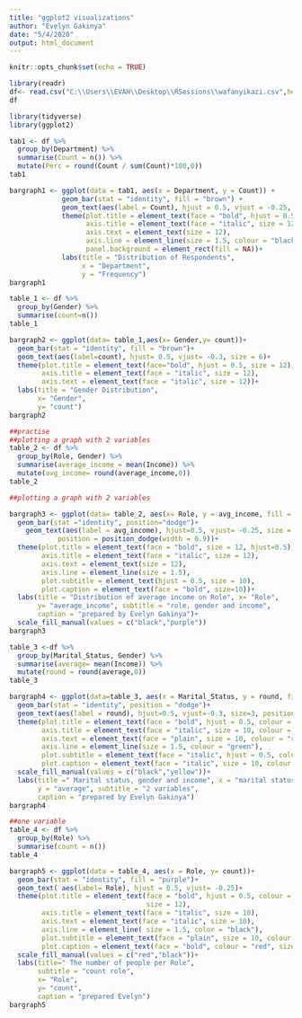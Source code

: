 ```yaml
---
title: "ggplot2 visualizations"
author: "Evelyn Gakinya"
date: "5/4/2020"
output: html_document
---
```


```r
knitr::opts_chunk$set(echo = TRUE)
```

```r
library(readr)
df<- read.csv("C:\\Users\\EVAH\\Desktop\\RSessions\\wafanyikazi.csv",header = TRUE, sep = ",")
df
```

```r
library(tidyverse)
library(ggplot2)
```

```r
tab1 <- df %>% 
  group_by(Department) %>% 
  summarise(Count = n()) %>% 
  mutate(Perc = round(Count / sum(Count)*100,0))
tab1
```

```r
bargraph1 <- ggplot(data = tab1, aes(x = Department, y = Count)) +
             geom_bar(stat = "identity", fill = "brown") +
             geom_text(aes(label = Count), hjust = 0.5, vjust = -0.25, size = 5) +
             theme(plot.title = element_text(face = "bold", hjust = 0.5, size = 14),
                   axis.title = element_text(face = "italic", size = 12),
                   axis.text = element_text(size = 12),
                   axis.line = element_line(size = 1.5, colour = "black"),
                   panel.background = element_rect(fill = NA))+
             labs(title = "Distribution of Respondents",
                  x = "Department",
                  y = "Frequency")
bargraph1
```
```r
table_1 <- df %>% 
  group_by(Gender) %>% 
  summarise(count=n())
table_1
```


```r


bargraph2 <- ggplot(data= table_1,aes(x= Gender,y= count))+
  geom_bar(stat = "identity", fill = "brown")+
  geom_text(aes(label=count), hjust= 0.5, vjust= -0.3, size = 6)+
  theme(plot.title = element_text(face="bold", hjust = 0.5, size = 12),
        axis.title = element_text(face = "italic", size = 12),
        axis.text = element_text(face = "italic", size = 12))+
  labs(title = "Gender Distribution", 
       x= "Gender", 
       y= "count")
bargraph2
```

```r
##practise
##plotting a graph with 2 variables
table_2 <- df %>% 
  group_by(Role, Gender) %>% 
  summarise(average_income = mean(Income)) %>% 
  mutate(avg_income= round(average_income,0))
table_2
```

```r
##plotting a graph with 2 variables

bargraph3 <- ggplot(data= table_2, aes(x= Role, y = avg_income, fill = Gender))+
  geom_bar(stat ="identity", position="dodge")+
    geom_text(aes(label = avg_income), hjust=0.5, vjust= -0.25, size = 3,
            position = position_dodge(width = 0.9))+
  theme(plot.title = element_text(face = "bold", size = 12, hjust=0.5),
        axis.title = element_text(face = "italic", size = 12),
        axis.text = element_text(size = 12),
        axis.line = element_line(size = 1.5),
        plot.subtitle = element_text(hjust = 0.5, size = 10),
        plot.caption = element_text(face = "bold", size=10))+
  labs(title = "Distribution of average income on Role", x= "Role",
       y= "average_income", subtitle = "role, gender and income", 
       caption = "prepared by Evelyn Gakinya")+
  scale_fill_manual(values = c("black","purple"))
bargraph3
```

```r
table_3 <-df %>% 
  group_by(Marital_Status, Gender) %>% 
  summarise(average= mean(Income)) %>% 
  mutate(round = round(average,0))
table_3

```

```r
bargraph4 <- ggplot(data=table_3, aes(x = Marital_Status, y = round, fill = Gender))+
  geom_bar(stat = "identity", position = "dodge")+
  geom_text(aes(label = round), hjust=0.5, vjust=-0.3, size=3, position = position_dodge(width = 0.9))+
  theme(plot.title = element_text(face = "bold", hjust = 0.5, colour = "red"),
        axis.title = element_text(face = "italic", size = 10, colour = "black"),
        axis.text = element_text(face = "plain", size = 10, colour = "red"),
        axis.line = element_line(size = 1.5, colour = "green"),
        plot.subtitle = element_text(face = "italic", hjust = 0.5, colour = "brown"),
        plot.caption = element_text(face = "italic", size = 10, colour = "purple"))+
  scale_fill_manual(values = c("black","yellow"))+
  labs(title =" Marital status, gender and income", x = "marital status",
       y = "average", subtitle = "2 variables",
       caption = "prepared by Evelyn Gakinya")
bargraph4
```

```r
##one variable
table_4 <- df %>% 
  group_by(Role) %>% 
  summarise(count = n())
table_4

bargraph5 <- ggplot(data = table_4, aes(x = Role, y= count))+
  geom_bar(stat = "identity", fill = "purple")+
  geom_text( aes(label= Role), hjust = 0.5, vjust= -0.25)+
  theme(plot.title = element_text(face = "bold", hjust = 0.5, colour = "black",
                                  size = 12),
        axis.title = element_text(face = "italic", size = 10),
        axis.text = element_text(face = "italic", size = 10),
        axis.line = element_line( size = 1.5, color = "black"),
        plot.subtitle = element_text(face = "plain", size = 10, colour = "brown", hjust = 0.5),
        plot.caption = element_text(face = "bold", colour = "red", size = 11))+
  scale_fill_manual(values = c("red","black"))+
  labs(title=" The number of people per Role",
       subtitle = "count role",
       x= "Role",
       y= "count",
       caption = "prepared Evelyn")
bargraph5
```

```r

```

